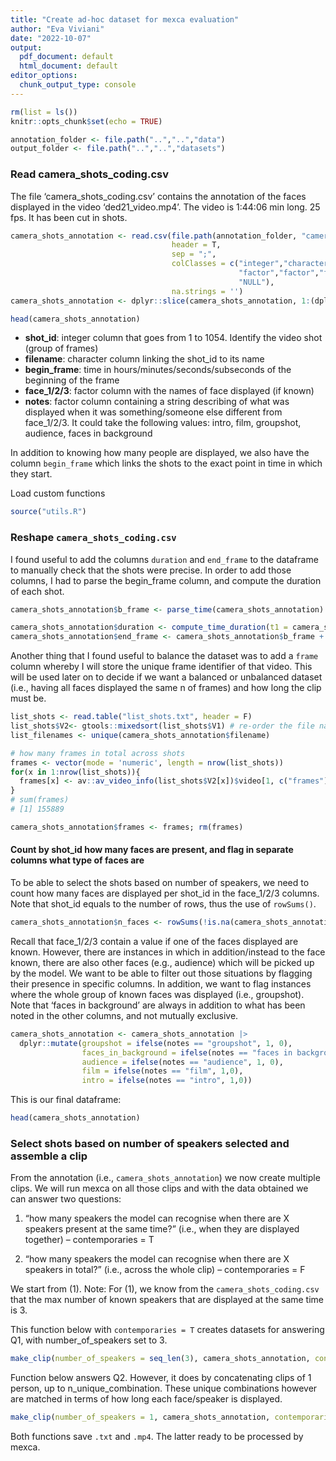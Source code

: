 ```yaml
---
title: "Create ad-hoc dataset for mexca evaluation"
author: "Eva Viviani"
date: "2022-10-07"
output:
  pdf_document: default
  html_document: default
editor_options:
  chunk_output_type: console
---
```


```r
rm(list = ls())
knitr::opts_chunk$set(echo = TRUE)
```

```r
annotation_folder <- file.path("..","..","data")
output_folder <- file.path("..","..","datasets")
```

### Read camera_shots_coding.csv

The file 'camera_shots_coding.csv' contains the annotation of the faces displayed in the video 'ded21_video.mp4'. The video is 1:44:06 min long. 25 fps. It has been cut in shots.

```r
camera_shots_annotation <- read.csv(file.path(annotation_folder, "camera_shots_coding.csv"), 
                                    header = T, 
                                    sep = ";", 
                                    colClasses = c("integer","character","character",
                                                   "factor","factor","factor","factor",
                                                   "NULL"),
                                    na.strings = '')
camera_shots_annotation <- dplyr::slice(camera_shots_annotation, 1:(dplyr::n() -1 )) # bottom row is completely NA -- I  remove it to match the real size of the df
```

```r
head(camera_shots_annotation)
```

- **shot_id**: integer column that goes from 1 to 1054. Identify the video shot (group of frames)
- **filename**: character column linking the shot_id to its name
- **begin_frame**: time in hours/minutes/seconds/subseconds of the beginning of the frame
- **face_1/2/3**: factor column with the names of face displayed (if known)
- **notes**: factor column containing a string describing of what was displayed when it was something/someone else different from face_1/2/3. It could take the following values: intro, film, groupshot, audience, faces in background

In addition to knowing how many people are displayed, we also have the column `begin_frame` which links the shots to the exact point in time in which they start. 

Load custom functions
```r
source("utils.R")
```


### Reshape `camera_shots_coding.csv` 

I found useful to add the columns `duration` and `end_frame` to the dataframe to manually check that the shots were precise. In order to add those columns, I had to parse the begin_frame column, and compute the duration of each shot.

```r
camera_shots_annotation$b_frame <- parse_time(camera_shots_annotation)
```

```r
camera_shots_annotation$duration <- compute_time_duration(t1 = camera_shots_annotation[, c("b_frame")])
camera_shots_annotation$end_frame <- camera_shots_annotation$b_frame + camera_shots_annotation$duration
```

Another thing that I found useful to balance the dataset was to add a `frame` column whereby I will store the unique frame identifier of that video. This will be used later on to decide if we want a balanced or unbalanced dataset (i.e., having all faces displayed the same n of frames) and how long the clip must be.

```r
list_shots <- read.table("list_shots.txt", header = F)
list_shots$V2<- gtools::mixedsort(list_shots$V1) # re-order the file names based on the last number (to match list_filenames)
list_filenames <- unique(camera_shots_annotation$filename)

# how many frames in total across shots
frames <- vector(mode = 'numeric', length = nrow(list_shots))
for(x in 1:nrow(list_shots)){
  frames[x] <- av::av_video_info(list_shots$V2[x])$video[1, c("frames")]
}
# sum(frames)
# [1] 155889

camera_shots_annotation$frames <- frames; rm(frames)

```

#### Count by shot_id how many faces are present, and flag in separate columns what type of faces are

To be able to select the shots based on number of speakers, we need to count how many faces are displayed per shot_id in the face_1/2/3 columns. Note that shot_id equals to the number of rows, thus the use of `rowSums()`.

```r

camera_shots_annotation$n_faces <- rowSums(!is.na(camera_shots_annotation[,c("face_1", "face_2", "face_3")]))
```

Recall that face_1/2/3 contain a value if one of the faces displayed are known. However, there are instances in which in addition/instead to the face known, there are also other faces (e.g., audience) which will be picked up by the model. We want to be able to filter out those situations by flagging their presence in specific columns. In addition, we want to flag instances where the whole group of known faces was displayed (i.e., groupshot).
Note that 'faces in background' are always in addition to what has been noted in the other columns, and not mutually exclusive.

```r

camera_shots_annotation <- camera_shots_annotation |>
  dplyr::mutate(groupshot = ifelse(notes == "groupshot", 1, 0),
                faces_in_background = ifelse(notes == "faces in background", 1, 0),
                audience = ifelse(notes == "audience", 1, 0),
                film = ifelse(notes == "film", 1,0),
                intro = ifelse(notes == "intro", 1,0))

```

This is our final dataframe: 
```r
head(camera_shots_annotation)
```

### Select shots based on number of speakers selected and assemble a clip

From the annotation (i.e., `camera_shots_annotation`) we now create multiple clips. We will run mexca on all those clips and with the data obtained we can answer two questions:

1) "how many speakers the model can recognise when there are X speakers present at the same time?" (i.e., when they are displayed together) -- contemporaries = T

2) "how many speakers the model can recognise when there are X speakers in total?" (i.e., across the whole clip)  -- contemporaries = F


We start from (1).
Note: For (1), we know from the `camera_shots_coding.csv` that the max number of known speakers that are displayed at the same time is 3.

This function below with `contemporaries = T` creates datasets for answering Q1, with number_of_speakers set to 3.
```r
make_clip(number_of_speakers = seq_len(3), camera_shots_annotation, contemporaries = T, n_unique_combination = 1, max_shots = 2)
```

Function below answers Q2. However, it does by concatenating clips of 1 person, up to n_unique_combination. These unique combinations however are matched in terms of how long each face/speaker is displayed.
```r
make_clip(number_of_speakers = 1, camera_shots_annotation, contemporaries = F, n_unique_combination = 2:10, max_shots = 2) #note that starting from 1 makes a dataset equivalent to Q1

```

Both functions save `.txt` and `.mp4`. The latter ready to be processed by mexca.
